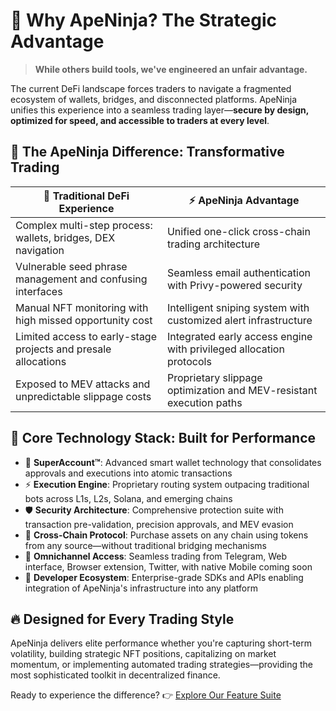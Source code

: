 # 🔮 Why ApeNinja? The Strategic Advantage

> **While others build tools, we've engineered an unfair advantage.**

The current DeFi landscape forces traders to navigate a fragmented ecosystem of wallets, bridges, and disconnected platforms. ApeNinja unifies this experience into a seamless trading layer—**secure by design, optimized for speed, and accessible to traders at every level**.

## 🚀 The ApeNinja Difference: Transformative Trading

| 🔄 Traditional DeFi Experience | ⚡ ApeNinja Advantage |
|-------------------------------|------------------------|
| Complex multi-step process: wallets, bridges, DEX navigation | Unified one-click cross-chain trading architecture |
| Vulnerable seed phrase management and confusing interfaces | Seamless email authentication with Privy-powered security |
| Manual NFT monitoring with high missed opportunity cost | Intelligent sniping system with customized alert infrastructure |
| Limited access to early-stage projects and presale allocations | Integrated early access engine with privileged allocation protocols |
| Exposed to MEV attacks and unpredictable slippage costs | Proprietary slippage optimization and MEV-resistant execution paths |

## 💎 Core Technology Stack: Built for Performance

- 🥷 **SuperAccount™**: Advanced smart wallet technology that consolidates approvals and executions into atomic transactions
- ⚡ **Execution Engine**: Proprietary routing system outpacing traditional bots across L1s, L2s, Solana, and emerging chains
- 🛡️ **Security Architecture**: Comprehensive protection suite with transaction pre-validation, precision approvals, and MEV evasion 
- 🌉 **Cross-Chain Protocol**: Purchase assets on any chain using tokens from any source—without traditional bridging mechanisms
- 📱 **Omnichannel Access**: Seamless trading from Telegram, Web interface, Browser extension, Twitter, with native Mobile coming soon
- 🤖 **Developer Ecosystem**: Enterprise-grade SDKs and APIs enabling integration of ApeNinja's infrastructure into any platform

## 🔥 Designed for Every Trading Style

ApeNinja delivers elite performance whether you're capturing short-term volatility, building strategic NFT positions, capitalizing on market momentum, or implementing automated trading strategies—providing the most sophisticated toolkit in decentralized finance.

Ready to experience the difference? 👉 [Explore Our Feature Suite](./features)
